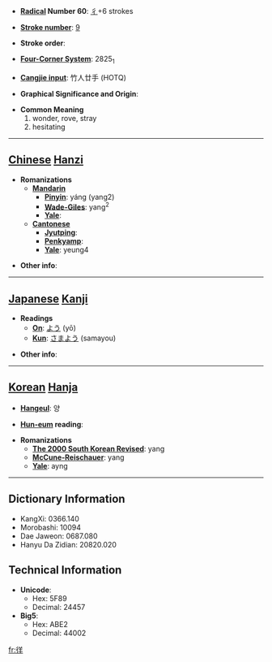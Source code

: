 * '''[[Wiktionary:Chinese radical index| Radical]] Number 60''': [[Wiktionary:Chinese radical index 彳|彳]]+6 strokes

* '''[[Wiktionary:Chinese total strokes index|Stroke number]]''': [[Wiktionary:Chinese total strokes index 9|9]]

* '''Stroke order''': 

* '''[[Wiktionary:Chinese four corner index|Four-Corner System]]''': 2825<sub>1</sub>

* '''[[Wiktionary:Chinese Cangjie index|Cangjie input]]''': 竹人廿手 (HOTQ)

* '''Graphical Significance and Origin''': 

* '''Common Meaning'''
*#wonder, rove, stray
*# hesitating


----

== [[Chinese]] [[Hanzi]] ==

* '''Romanizations'''
** '''[[Mandarin]]'''
*** '''[[Pinyin]]''': yáng (yang2)
*** '''[[Wade-Giles]]''': yang<sup>2</sup>
*** '''[[Yale]]''': 
** '''[[Cantonese]]'''
*** '''[[Jyutping]]''':
*** '''[[Penkyamp]]''': 
*** '''[[Yale]]''': yeung4

* '''Other info''': 

----

== [[Japanese]] [[Kanji]] ==

* '''Readings'''
** '''[[On]]''': [[よう]] (yō)
** '''[[Kun]]''': [[さまよう]] (samayou)

* '''Other info''':  

----

== [[Korean]] [[Hanja]] ==

* '''[[Hangeul]]''': 양

* '''[[Hun-eum]] reading''': 

* '''Romanizations'''
** '''[[The 2000 South Korean Revised Romanization|The 2000 South Korean Revised]]''': yang
** '''[[McCune-Reischauer]]''': yang
** '''[[Yale]]''': ayng

----

== Dictionary Information ==

* KangXi: 0366.140
* Morobashi: 10094
* Dae Jaweon: 0687.080
* Hanyu Da Zidian: 20820.020

== Technical Information ==

* '''Unicode''':
** Hex: 5F89
** Decimal: 24457
* '''Big5''':
** Hex: ABE2
** Decimal: 44002

[[fr:徉]]